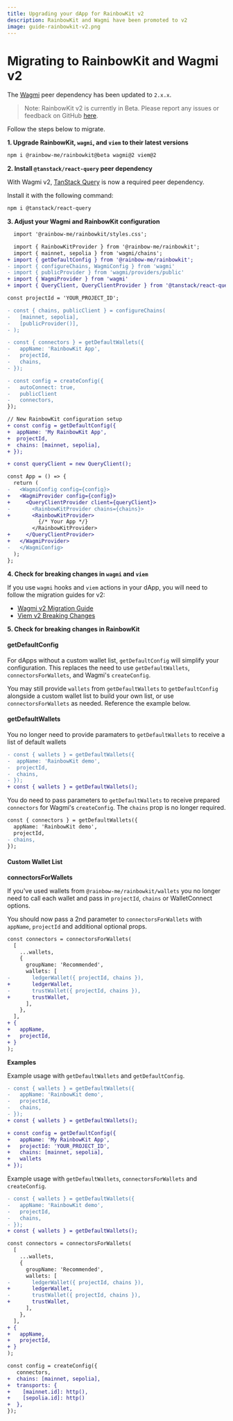 ```yaml
---
title: Upgrading your dApp for RainbowKit v2
description: RainbowKit and Wagmi have been promoted to v2
image: guide-rainbowkit-v2.png
---
```


# Migrating to RainbowKit and Wagmi v2

The [Wagmi](https://wagmi.sh) peer dependency has been updated to `2.x.x`.

> Note: RainbowKit v2 is currently in Beta. Please report any issues or feedback on GitHub [here](https://github.com/rainbow-me/rainbowkit/issues/new/choose).

Follow the steps below to migrate.

**1. Upgrade RainbowKit, `wagmi`, and `viem` to their latest versions**

```bash
npm i @rainbow-me/rainbowkit@beta wagmi@2 viem@2
```

**2. Install `@tanstack/react-query` peer dependency**

With Wagmi v2, [TanStack Query](https://tanstack.com/query/v5/docs/react/overview) is now a required peer dependency.

Install it with the following command:

```bash
npm i @tanstack/react-query
```

**3. Adjust your Wagmi and RainbowKit configuration**

```diff
  import '@rainbow-me/rainbowkit/styles.css';

  import { RainbowKitProvider } from '@rainbow-me/rainbowkit';
  import { mainnet, sepolia } from 'wagmi/chains';
+ import { getDefaultConfig } from '@rainbow-me/rainbowkit';
- import { configureChains, WagmiConfig } from 'wagmi'
- import { publicProvider } from 'wagmi/providers/public'
+ import { WagmiProvider } from 'wagmi'
+ import { QueryClient, QueryClientProvider } from '@tanstack/react-query';

const projectId = 'YOUR_PROJECT_ID';

- const { chains, publicClient } = configureChains(
-   [mainnet, sepolia],
-   [publicProvider()],
- );

- const { connectors } = getDefaultWallets({
-   appName: 'RainbowKit App',
-   projectId,
-   chains,
- });

- const config = createConfig({
-   autoConnect: true,
-   publicClient
-   connectors,
});

// New RainbowKit configuration setup
+ const config = getDefaultConfig({
+  appName: 'My RainbowKit App',
+  projectId,
+  chains: [mainnet, sepolia],
+ });

+ const queryClient = new QueryClient();

const App = () => {
  return (
-   <WagmiConfig config={config}>
+   <WagmiProvider config={config}>
+     <QueryClientProvider client={queryClient}>
-       <RainbowKitProvider chains={chains}>
+       <RainbowKitProvider>
          {/* Your App */}
        </RainbowKitProvider>
+     </QueryClientProvider>
+   </WagmiProvider>
-   </WagmiConfig>
  );
};
```

**4. Check for breaking changes in `wagmi` and `viem`**

If you use `wagmi` hooks and `viem` actions in your dApp, you will need to follow the migration guides for v2:

- [Wagmi v2 Migration Guide](https://wagmi.sh/react/guides/migrate-from-v1-to-v2)
- [Viem v2 Breaking Changes](https://viem.sh/docs/migration-guide.html#_2-x-x-breaking-changes)

**5. Check for breaking changes in RainbowKit**

#### getDefaultConfig

For dApps without a custom wallet list, `getDefaultConfig` will simplify your configuration. This replaces the need to use `getDefaultWallets`, `connectorsForWallets`, and Wagmi's `createConfig`.

You may still provide `wallets` from `getDefaultWallets` to `getDefaultConfig` alongside a custom wallet list to build your own list, or use `connectorsForWallets` as needed. Reference the example below.

#### getDefaultWallets

You no longer need to provide paramaters to `getDefaultWallets` to receive a list of default wallets

```diff
- const { wallets } = getDefaultWallets({
-  appName: 'RainbowKit demo',
-  projectId,
-  chains,
- });
+ const { wallets } = getDefaultWallets();
```

You do need to pass parameters to `getDefaultWallets` to receive prepared `connectors` for Wagmi's `createConfig`. The `chains` prop is no longer required.

```diff
const { connectors } = getDefaultWallets({
  appName: 'RainbowKit demo',
  projectId,
- chains,
});
```

#### Custom Wallet List

**connectorsForWallets**

If you've used wallets from `@rainbow-me/rainbowkit/wallets` you no longer need to call each wallet and pass in `projectId`, `chains` or WalletConnect options.

You should now pass a 2nd parameter to `connectorsForWallets` with `appName`, `projectId` and additional optional props.

```diff
const connectors = connectorsForWallets(
  [
    ...wallets,
    {
      groupName: 'Recommended',
      wallets: [
-       ledgerWallet({ projectId, chains }),
+       ledgerWallet,
-       trustWallet({ projectId, chains }),
+       trustWallet,
      ],
    },
  ],
+ {
+   appName,
+   projectId,
+ }
);
```

**Examples**

Example usage with `getDefaultWallets` and `getDefaultConfig`.

```diff
- const { wallets } = getDefaultWallets({
-   appName: 'RainbowKit demo',
-   projectId,
-   chains,
- });
+ const { wallets } = getDefaultWallets();

+ const config = getDefaultConfig({
+   appName: 'My RainbowKit App',
+   projectId: 'YOUR_PROJECT_ID',
+   chains: [mainnet, sepolia],
+   wallets
+ });
```

Example usage with `getDefaultWallets`, `connectorsForWallets` and `createConfig`.

```diff
- const { wallets } = getDefaultWallets({
-   appName: 'RainbowKit demo',
-   projectId,
-   chains,
- });
+ const { wallets } = getDefaultWallets();

const connectors = connectorsForWallets(
  [
    ...wallets,
    {
      groupName: 'Recommended',
      wallets: [
-       ledgerWallet({ projectId, chains }),
+       ledgerWallet,
-       trustWallet({ projectId, chains }),
+       trustWallet,
      ],
    },
  ],
+ {
+   appName,
+   projectId,
+ }
);

const config = createConfig({
   connectors,
+  chains: [mainnet, sepolia],
+  transports: {
+    [mainnet.id]: http(),
+    [sepolia.id]: http()
+  },
});
```
